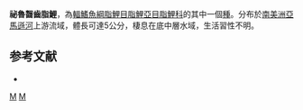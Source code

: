 {{Speciesbox 
| taxon = Bryconacidnus paipayensis
| status = NE
| status_system = IUCN3.1
| authority =  [[Pearson|Pearson]], 1929
| synonyms = *''Hemigrammus paipayensis''<br /><small>Pearson, 1929</small>
}}
'''祕魯齧齒脂鯉'''，為[[輻鰭魚綱|輻鰭魚綱]][[脂鯉目|脂鯉目]][[脂鯉亞目|脂鯉亞目]][[脂鯉科|脂鯉科]]的其中一個[[種|種]]。分布於[[南美洲|南美洲]][[亞馬遜河|亞馬遜河]]上游流域，體長可達5公分，棲息在底中層水域，生活習性不明。

==参考文献==
{{refbegin}}
*{{FishBase_species|genus=Bryconacidnus|species=paipayensis |year=2014|month=1}}
{{refend}}

{{Taxonbar|from=Q5861891}}

[[Category:齧齒脂鯉屬|M]]
[[Category:1929年描述的鱼类|M]]


{{魚類小作品}}